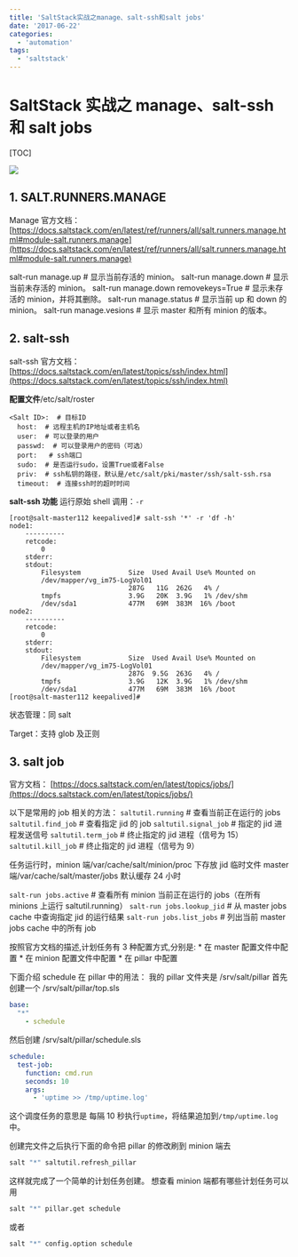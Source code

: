 ```yaml
---
title: 'SaltStack实战之manage、salt-ssh和salt jobs'
date: '2017-06-22'
categories:
  - 'automation'
tags:
  - 'saltstack'
---
```


# SaltStack 实战之 manage、salt-ssh 和 salt jobs

[TOC]

![](images/saltstack_logo-300x154.png)

## 1. SALT.RUNNERS.MANAGE

Manage 官方文档： [https://docs.saltstack.com/en/latest/ref/runners/all/salt.runners.manage.html#module-salt.runners.manage](https://docs.saltstack.com/en/latest/ref/runners/all/salt.runners.manage.html#module-salt.runners.manage)

salt-run manage.up # 显示当前存活的 minion。 salt-run manage.down # 显示当前未存活的 minion。 salt-run manage.down removekeys=True # 显示未存活的 minion，并将其删除。 salt-run manage.status # 显示当前 up 和 down 的 minion。 salt-run manage.vesions # 显示 master 和所有 minion 的版本。

## 2. salt-ssh

salt-ssh 官方文档： [https://docs.saltstack.com/en/latest/topics/ssh/index.html](https://docs.saltstack.com/en/latest/topics/ssh/index.html)

**配置文件**/etc/salt/roster

```null
<Salt ID>:  # 目标ID
  host:  # 远程主机的IP地址或者主机名
  user:  # 可以登录的用户
  passwd:  # 可以登录用户的密码（可选）
  port:   # ssh端口
  sudo:  # 是否运行sudo，设置True或者False
  priv:  # ssh私钥的路径，默认是/etc/salt/pki/master/ssh/salt-ssh.rsa
  timeout:  # 连接ssh时的超时时间
```

**salt-ssh 功能** 运行原始 shell 调用：`-r`

```null
[root@salt-master112 keepalived]# salt-ssh '*' -r 'df -h'
node1:
    ----------
    retcode:
        0
    stderr:
    stdout:
        Filesystem            Size  Used Avail Use% Mounted on
        /dev/mapper/vg_im75-LogVol01
                              287G   11G  262G   4% /
        tmpfs                 3.9G   20K  3.9G   1% /dev/shm
        /dev/sda1             477M   69M  383M  16% /boot
node2:
    ----------
    retcode:
        0
    stderr:
    stdout:
        Filesystem            Size  Used Avail Use% Mounted on
        /dev/mapper/vg_im75-LogVol01
                              287G  9.5G  263G   4% /
        tmpfs                 3.9G   12K  3.9G   1% /dev/shm
        /dev/sda1             477M   69M  383M  16% /boot
[root@salt-master112 keepalived]#
```

状态管理：同 salt

Target：支持 glob 及正则

## 3. salt job

官方文档： [https://docs.saltstack.com/en/latest/topics/jobs/](https://docs.saltstack.com/en/latest/topics/jobs/)

以下是常用的 job 相关的方法： `saltutil.running` # 查看当前正在运行的 jobs `saltutil.find_job` # 查看指定 jid 的 job `saltutil.signal_job` # 指定的 jid 进程发送信号 `saltutil.term_job` # 终止指定的 jid 进程（信号为 15） `saltutil.kill_job` # 终止指定的 jid 进程（信号为 9）

任务运行时，minion 端/var/cache/salt/minion/proc 下存放 jid 临时文件 master 端/var/cache/salt/master/jobs 默认缓存 24 小时

`salt-run jobs.active` # 查看所有 minion 当前正在运行的 jobs（在所有 minions 上运行 saltutil.running） `salt-run jobs.lookup_jid` # 从 master jobs cache 中查询指定 jid 的运行结果 `salt-run jobs.list_jobs` # 列出当前 master jobs cache 中的所有 job

按照官方文档的描述,计划任务有 3 种配置方式,分别是: \* 在 master 配置文件中配置 \* 在 minion 配置文件中配置 \* 在 pillar 中配置

下面介绍 schedule 在 pillar 中的用法： 我的 pillar 文件夹是 /srv/salt/pillar 首先创建一个 /srv/salt/pillar/top.sls

```yaml
base:
  "*"
    - schedule
```

然后创建 /srv/salt/pillar/schedule.sls

```yaml
schedule:
  test-job:
    function: cmd.run
    seconds: 10
    args:
      - 'uptime >> /tmp/uptime.log'
```

这个调度任务的意思是 每隔 10 秒执行`uptime`，将结果追加到`/tmp/uptime.log`中。

创建完文件之后执行下面的命令把 pillar 的修改刷到 minion 端去

```bash
salt "*" saltutil.refresh_pillar
```

这样就完成了一个简单的计划任务创建。 想查看 minion 端都有哪些计划任务可以用

```bash
salt "*" pillar.get schedule
```

或者

```bash
salt "*" config.option schedule
```
